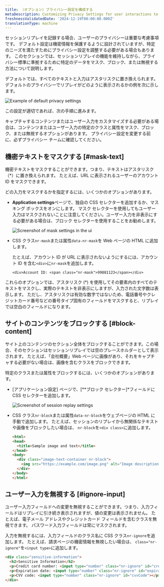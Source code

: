 ```yaml
---
title: （オプション）プライバシー設定を構成する
metaDescription: Customizing Privacy Settings for user interactions to debug faster and improve page performance.
freshnessValidatedDate: '2024-12-19T00:00:00.000Z'
translationType: machine
---
```


セッションリプレイを記録する場合、ユーザーのプライバシーは重要な考慮事項です。 デフォルト設定は機密情報を保護するように設計されていますが、特定のニーズを満たすためにプライバシー設定を調整する必要がある場合もあります。 このセクションでは、セッションリプレイの機能を維持しながら、プライバシー標準に準拠するために特定のデータをマスク、ブロック、または無視する方法について説明します。

デフォルトでは、すべてのテキストと入力はアスタリスクに置き換えられます。 デフォルトのプライバシーでリプレイがどのように表示されるかの例を次に示します。

<img title="Example of default privacy settings" alt="Example of default privacy settings" src="/images/browser_screenshot-full_text-masking-example.webp" />

この設定が適切であれば、次の手順に進みます。

キャプチャするコンテンツまたはユーザー入力をカスタマイズする必要がある場合は、コンテンツまたはユーザー入力の特定のクラスと属性をマスク、ブロック、または無視するオプションがあります。 プライバシー設定を変更する前に、必ずプライバシー チームに確認してください。

## 機密テキストをマスクする [#mask-text]

機密テキストをマスクすることができます。つまり、テキストはアスタリスク（\*）に置き換えられます。 たとえば、URL に表示されるユーザーのアカウント ID をマスクできます。

どの入力をマスクするかを指定するには、いくつかのオプションがあります。

* <DNT>**Application settings**</DNT>ページで、独自の CSS セレクターを追加するか、マスキング ボックスをオンにします。 マスク セレクターを使用してもユーザー入力はマスクされないことに注意してください。ユーザー入力を非表示にする必要がある場合は、ブロック セレクターを使用することをお勧めします。

  <img title="Mask settings" alt="Screenshot of mask settings in the ui" src="/images/browser_screenshot-full_mask-settings.webp" />

* CSS クラス`nr-mask`または属性`data-nr-mask`を Web ページの HTML に追加します。

  たとえば、アカウント ID が URL に表示されないようにするには、アカウント ID を含む`<div>`に`nr-mask`を追加します。

  `<div>Account ID: <span class="nr-mask">99881123</span></div>`

これらのオプションでは、アスタリスク (\*) を使用してその要素内のすべてのテキストをマスクし、実際のテキストを非表示にしますが、入力された文字数は表示します。 ただし、アスタリスクは有効な数字ではないため、電話番号やクレジットカード番号などの番号タイプ固有のフィールドをマスクすると、リプレイでは空白のフィールドになります。

## サイトのコンテンツをブロックする [#block-content]

サイト上のコンテンツのセクション全体をブロックすることができます。この場合、そのセクションはセッションリプレイでは空のプレースホルダーとして表示されます。 たとえば、「会社概要」Web ページに画像があり、それをキャプチャする必要がない場合は、画像を含むクラスをブロックできます。

特定のクラスまたは属性をブロックするには、いくつかのオプションがあります。

* \[アプリケーション設定] ページで、\[\**ブロック セレクター]*フィールドに CSS セレクターを追加します。

  <img title="Block Selectors" alt="Screenshot of session replay settings" src="/images/browser_screenshot-full_session-replay-app-settings.webp" />

* CSS クラス`nr-block`または属性`data-nr-block`をウェブページの HTML に手動で追加します。 たとえば、セッションのリプレイから無関係なテキストや画像をブロックしたい場合は、 `nr-block`を`<div class>`に追加します。

  ```html
  <html>
  <head>
    <title>Sample image and text</title>
  </head>
  <body>
    <div class="image-text-container nr-block">
      <img src="https://example.com/image.png" alt="Image description">
    </div>
  </body>
  </html>
  ```

## ユーザー入力を無視する [#ignore-input]

ユーザー入力フィールドへの変更を無視することができます。つまり、入力フィールドはリプレイに引き続き表示されますが、値の変更は表示されません。 たとえば、電子メール アドレスやクレジットカード フィールドを含むクラスを無視できます。 パスワード入力フィールドは常にマスクされます。

入力を無視するには、入力フィールドのクラス名に CSS クラス`nr-ignore`を追加します。 たとえば、請求ページの機密情報を無視したい場合は、 `class="nr-ignore"`を`<input type>`に追加します。

```html
<div class="sensitive-information">
  <h2>Sensitive Information</h2>
  <p>Credit card number: <input type="number" class="nr-ignore" id="creditCardNumber"></p>
  <p>Expiration date: <input type="number" class="nr-ignore" id="expirationDate"></p>
  <p>CVV code: <input type="number" class="nr-ignore" id="cvvCode"></p>
</div>
```